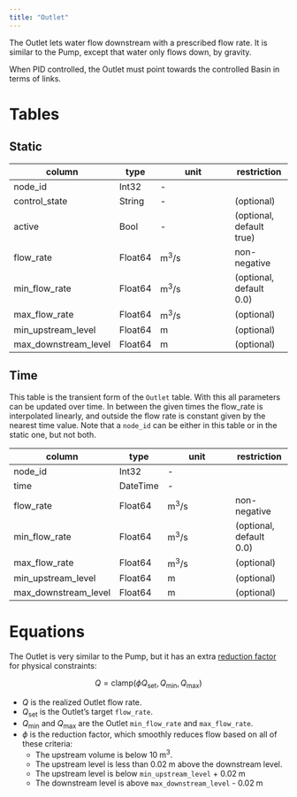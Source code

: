 ```yaml
---
title: "Outlet"
---
```


The Outlet lets water flow downstream with a prescribed flow rate.
It is similar to the Pump, except that water only flows down, by gravity.

When PID controlled, the Outlet must point towards the controlled Basin in terms of links.

# Tables

## Static

column                | type    | unit                  | restriction
---------             | ------- | --------------------- | -----------
node_id               | Int32   | -                     |
control_state         | String  | -                     | (optional)
active                | Bool    | -                     | (optional, default true)
flow_rate             | Float64 | $\text{m}^3/\text{s}$ | non-negative
min_flow_rate         | Float64 | $\text{m}^3/\text{s}$ | (optional, default 0.0)
max_flow_rate         | Float64 | $\text{m}^3/\text{s}$ | (optional)
min_upstream_level    | Float64 | $\text{m}$            | (optional)
max_downstream_level  | Float64 | $\text{m}$            | (optional)

## Time

This table is the transient form of the `Outlet` table.
With this all parameters can be updated over time. In between the given times the
flow_rate is interpolated linearly, and outside the flow rate is constant given by the
nearest time value.
Note that a `node_id` can be either in this table or in the static one, but not both.

column                | type    | unit                  | restriction
---------             | ------- | --------------------- | -----------
node_id               | Int32   | -                     |
time                  | DateTime| -                     |
flow_rate             | Float64 | $\text{m}^3/\text{s}$ | non-negative
min_flow_rate         | Float64 | $\text{m}^3/\text{s}$ | (optional, default 0.0)
max_flow_rate         | Float64 | $\text{m}^3/\text{s}$ | (optional)
min_upstream_level    | Float64 | $\text{m}$            | (optional)
max_downstream_level  | Float64 | $\text{m}$            | (optional)

# Equations

The Outlet is very similar to the Pump, but it has an extra [reduction factor](/reference/node/basin.qmd#sec-reduction-factor) for physical constraints:

$$
Q = \mathrm{clamp}(\phi Q_\text{set}, Q_{\min}, Q_{\max})
$$

- $Q$ is the realized Outlet flow rate.
- $Q_\text{set}$ is the Outlet's target `flow_rate`.
- $Q_{\min}$ and $Q_{\max}$ are the Outlet `min_flow_rate` and `max_flow_rate`.
- $\phi$ is the reduction factor, which smoothly reduces flow based on all of these criteria:
  - The upstream volume is below $10 \;\text{m}^3$.
  - The upstream level is less than $0.02 \;\text{m}$ above the downstream level.
  - The upstream level is below `min_upstream_level` + $0.02 \;\text{m}$
  - The downstream level is above `max_downstream_level` - $0.02 \;\text{m}$
